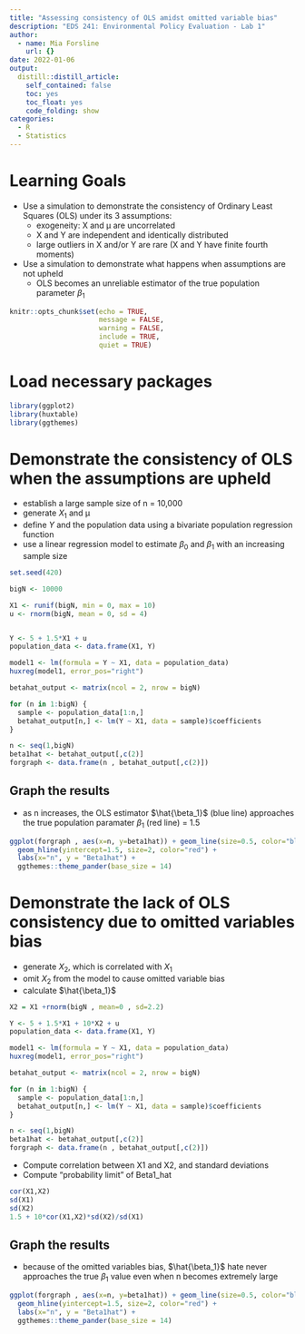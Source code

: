 ```yaml
---
title: "Assessing consistency of OLS amidst omitted variable bias"
description: "EDS 241: Environmental Policy Evaluation - Lab 1"
author:
  - name: Mia Forsline
    url: {}
date: 2022-01-06
output:
  distill::distill_article:
    self_contained: false
    toc: yes
    toc_float: yes
    code_folding: show
categories: 
  - R
  - Statistics
---
```


# Learning Goals
- Use a simulation to demonstrate the consistency of Ordinary Least Squares (OLS) under its 3 assumptions: 
  - exogeneity: X and µ are uncorrelated
  - X and Y are independent and identically distributed 
  - large outliers in X and/or Y are rare (X and Y have finite fourth moments)
- Use a simulation to demonstrate what happens when assumptions are not upheld 
  - OLS becomes an unreliable estimator of the true population parameter $\beta_1$

```r
knitr::opts_chunk$set(echo = TRUE,
                      message = FALSE, 
                      warning = FALSE, 
                      include = TRUE,
                      quiet = TRUE)
```

# Load necessary packages
```r
library(ggplot2)
library(huxtable)
library(ggthemes)
```

# Demonstrate the consistency of OLS when the assumptions are upheld 
- establish a large sample size of n = 10,000 
- generate $X_1$ and µ
- define $Y$ and the population data using a bivariate population regression function
- use a linear regression model to estimate $\beta_0$ and $\beta_1$ with an increasing sample size

```r
set.seed(420) 

bigN <- 10000 

X1 <- runif(bigN, min = 0, max = 10)
u <- rnorm(bigN, mean = 0, sd = 4) 


Y <- 5 + 1.5*X1 + u 
population_data <- data.frame(X1, Y) 

model1 <- lm(formula = Y ~ X1, data = population_data)
huxreg(model1, error_pos="right")

betahat_output <- matrix(ncol = 2, nrow = bigN)

for (n in 1:bigN) {
  sample <- population_data[1:n,]
  betahat_output[n,] <- lm(Y ~ X1, data = sample)$coefficients
} 

n <- seq(1,bigN)
beta1hat <- betahat_output[,c(2)]
forgraph <- data.frame(n , betahat_output[,c(2)])
```

## Graph the results
- as n increases, the OLS estimator $\hat{\beta_1}$ (blue line) approaches the true population paramater $\beta_1$ (red line) = 1.5 

```r
ggplot(forgraph , aes(x=n, y=beta1hat)) + geom_line(size=0.5, color="blue") +
  geom_hline(yintercept=1.5, size=2, color="red") +
  labs(x="n", y = "Beta1hat") + 
  ggthemes::theme_pander(base_size = 14) 
```

# Demonstrate the lack of OLS consistency due to omitted variables bias
- generate $X_2$, which is correlated with $X_1$
- omit $X_2$ from the model to cause omitted variable bias
- calculate $\hat{\beta_1}$ 

```r
X2 = X1 +rnorm(bigN , mean=0 , sd=2.2) 

Y <- 5 + 1.5*X1 + 10*X2 + u
population_data <- data.frame(X1, Y)

model1 <- lm(formula = Y ~ X1, data = population_data)
huxreg(model1, error_pos="right")

betahat_output <- matrix(ncol = 2, nrow = bigN)

for (n in 1:bigN) {
  sample <- population_data[1:n,]
  betahat_output[n,] <- lm(Y ~ X1, data = sample)$coefficients
} 

n <- seq(1,bigN)
beta1hat <- betahat_output[,c(2)]
forgraph <- data.frame(n , betahat_output[,c(2)])
```

- Compute correlation between X1 and X2, and standard deviations
- Compute "probability limit" of Beta1_hat

```r
cor(X1,X2)
sd(X1)
sd(X2)
1.5 + 10*cor(X1,X2)*sd(X2)/sd(X1)
```

## Graph the results 
- because of the omitted variables bias, $\hat{\beta_1}$ hate never approaches the true $\beta_1$ value even when n becomes extremely large 

```r
ggplot(forgraph , aes(x=n, y=beta1hat)) + geom_line(size=0.5, color="blue") +
  geom_hline(yintercept=1.5, size=2, color="red") +
  labs(x="n", y = "Beta1hat") + 
  ggthemes::theme_pander(base_size = 14) 
```

